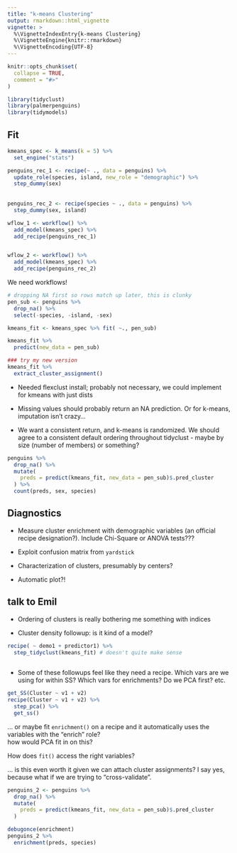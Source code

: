 ---
title: "k-means Clustering"
output: rmarkdown::html_vignette
vignette: >
  %\VignetteIndexEntry{k-means Clustering}
  %\VignetteEngine{knitr::rmarkdown}
  %\VignetteEncoding{UTF-8}
---

```{r, include = FALSE}
knitr::opts_chunk$set(
  collapse = TRUE,
  comment = "#>"
)
```

```{r setup}
library(tidyclust)
library(palmerpenguins)
library(tidymodels)
```

## Fit

```{r}
kmeans_spec <- k_means(k = 5) %>%
  set_engine("stats")

penguins_rec_1 <- recipe(~ ., data = penguins) %>%
  update_role(species, island, new_role = "demographic") %>%
  step_dummy(sex)
  
  
penguins_rec_2 <- recipe(species ~ ., data = penguins) %>%
  step_dummy(sex, island)

wflow_1 <- workflow() %>%
  add_model(kmeans_spec) %>%
  add_recipe(penguins_rec_1)


wflow_2 <- workflow() %>%
  add_model(kmeans_spec) %>%
  add_recipe(penguins_rec_2)
```

We need workflows!

```{r}
# dropping NA first so rows match up later, this is clunky
pen_sub <- penguins %>% 
  drop_na() %>%
  select(-species, -island, -sex)

kmeans_fit <- kmeans_spec %>% fit( ~., pen_sub)

kmeans_fit %>%
  predict(new_data = pen_sub)

### try my new version
kmeans_fit %>%
  extract_cluster_assignment()
```

* Needed flexclust install; probably not necessary, we could implement for kmeans with just dists

* Missing values should probably return an NA prediction.  Or for k-means, imputation isn't crazy...

* We want a consistent return, and k-means is randomized.  We should agree to a consistent default ordering throughout tidyclust - maybe by size (number of members) or something?


```{r}
penguins %>%
  drop_na() %>%
  mutate(
    preds = predict(kmeans_fit, new_data = pen_sub)$.pred_cluster
  ) %>%
  count(preds, sex, species)
```

## Diagnostics

* Measure cluster enrichment with demographic variables (an official recipe designation?).  Include Chi-Square or ANOVA tests???

* Exploit confusion matrix from `yardstick`

* Characterization of clusters, presumably by centers?

* Automatic plot?!


## talk to Emil

* Ordering of clusters is really bothering me
something with indices

* Cluster density followup: is it kind of a model?

```{r}
recipe( ~ demo1 + predictor1) %>%
  step_tidyclust(kmeans_fit) # doesn't quite make sense
  
```

* Some of these followups feel like they need a recipe.  Which vars are we using for within SS?  Which vars for enrichments? Do we PCA first?  etc.

```{r}
get_SS(Cluster ~ v1 + v2)
recipe(Cluster ~ v1 + v2) %>%
  step_pca() %>%
  get_ss()
```

... or maybe fit `enrichment()` on a recipe and it automatically uses the variables with the "enrich" role?  
how would PCA fit in on this?

How does `fit()` access the right variables?

... is this even worth it given we can attach cluster assignments?  I say yes, because what if we are trying to "cross-validate".


```{r}
penguins_2 <- penguins %>%
  drop_na() %>%
  mutate(
    preds = predict(kmeans_fit, new_data = pen_sub)$.pred_cluster
  ) 

debugonce(enrichment)
penguins_2 %>%
  enrichment(preds, species)
```
